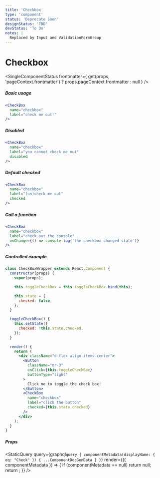 ```yaml
---
title: 'Checkbox'
type: 'component'
status: 'Deprecate Soon'
designStatus: 'TBD'
devStatus: 'To Do'
notes: |
  Replaced by Input and ValidationFormGroup
---
```



# Checkbox

<SingleComponentStatus
  frontmatter={
    get(props, 'pageContext.frontmatter') ? props.pageContext.frontmatter : null
  }
/>

##### Basic usage

```jsx live=true
<CheckBox 
  name="checkbox" 
  label="check me out!" 
/>
```

##### Disabled

```jsx live=true
<CheckBox 
  name="checkbox" 
  label="you cannot check me out" 
  disabled 
/>
```

##### Default checked

```jsx live=true
<CheckBox 
  name="checkbox" 
  label="(un)check me out" 
  checked 
/>
```

##### Call a function

```jsx live=true
<CheckBox
  name="checkbox"
  label="check out the console"
  onChange={() => console.log('the checkbox changed state')}
/>
```

##### Controlled example

```jsx live=true
class CheckBoxWrapper extends React.Component {
  constructor(props) {
    super(props);

    this.toggleCheckBox = this.toggleCheckBox.bind(this);

    this.state = {
      checked: false,
    };
  }

  toggleCheckBox() {
    this.setState({
      checked: !this.state.checked,
    });
  }

  render() {
    return (
      <div className="d-flex align-items-center">
        <Button
          className="mr-3"
          onClick={this.toggleCheckBox}
          buttonType="light"
        >
          Click me to toggle the check box!
        </Button>
        <CheckBox
          name="checkbox"
          label="click the button"
          checked={this.state.checked}
        />
      </div>
    );
  }
}
```

##### Props

<StaticQuery
  query={graphql`
    query {
      componentMetadata(displayName: { eq: "Check" }) {
        ...ComponentDocGenData
      }
    }
  `}
  render={({ componentMetadata }) => {
    if (componentMetadata == null) return null;
    return <PropsTable propMetaData={componentMetadata.props} />;
  }}
/>
